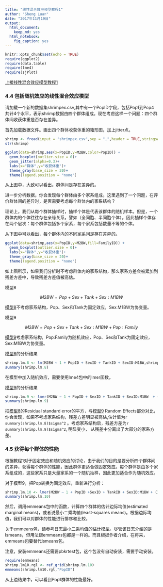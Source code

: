 ```yaml
---
title: "线性混合效应模型教程1"
author: "Sheng Luan"
date: "2017年11月19日"
output: 
  html_document: 
    keep_md: yes
  html_notebook: 
    fig_caption: yes
---
```


```r
knitr::opts_chunk$set(echo = TRUE)
require(ggplot2)
require(data.table)
require(lme4)
require(sjPlot)
```

[上接线性混合效应模型教程1](https://luansheng.github.io/2017/11/19/%E7%BA%BF%E6%80%A7%E6%B7%B7%E5%90%88%E6%95%88%E5%BA%94%E6%A8%A1%E5%9E%8B%E6%95%99%E7%A8%8B1/)

### 4.4 包括随机效应的线性混合效应模型

请加载一个新的数据集shrimpex.csv,其中有一个PopID字段，包括Pop1到Pop4共计4个水平，表示shrimp数据由四个群体组成。现在考虑这样一个问题：四个群体间收获体重是否存在差异。

首先加载数据文件。画出四个群体收获体重的箱形图，加上jitter点。
```r
shrimp <- fread(input = "shrimpex.csv",sep = ",",header = TRUE,stringsAsFactors = TRUE)
str(shrimp)

ggplot(data=shrimp,aes(x=PopID,y=M2BW,color=PopID)) + 
  geom_boxplot(outlier.size = 0)+
  geom_jitter(alpha=0.3)+
  labs(x="群体",y="收获体重")+
  theme_gray(base_size = 20)+
  theme(legend.position = "none")
```

从上图中，大致可以看出，群体间是存在差异的。

进一步分析数据，你会发现每个群体由多个家系组成。这里遇到了一个问题，在评价群体间的差异时，是否需要考虑每个群体内的家系结构？

理论上，我们从每个群体抽样时，抽样个体是代表该群体的随机样本。但是，一个群体内的个体往往存在亲缘关系，譬如（全同胞、半同胞个体）。因此抽样个体存在两个层次：每个群体包括多个家系，每个家系包括数量不等的个体。

从下图中可以看出，每个群体内的不同家系间是存在差异的。
```r
ggplot(data=shrimp,aes(x=PopID,y=M2BW,fill=FamilyID)) + 
  geom_boxplot(outlier.size = 0)+
  labs(x="群体",y="收获体重")+
  theme_gray(base_size = 20)+
  theme(legend.position = "none")

```

如上图所示，如果我们分析时不考虑群体内的家系结构，那么家系方差会被累加到残差方差中，导致残差方差值被高估。



<a id="8">模型8</a>

$$M2BW = Pop + Sex + Tank + Sex:M1BW$$

[模型8](#8)不考虑家系结构，Pop、Sex和Tank为固定效应，Sex:M1BW为协变量。

<a id="9">模型9</a>

$$M2BW = Pop + Sex + Tank + Sex:M1BW + Pop:Family$$

[模型9](#9)考虑家系结构，Pop:Family为随机效应，Pop、Sex和Tank为固定效应，Sex:M1BW为协变量。




[模型8](#8)的分析结果

```r
shrimp.lm.8 <- lm(M2BW ~ 1 + PopID + SexID + TankID + SexID:M1BW,shrimp)
summary(shrimp.lm.8)
```

在模型中加入随机效应，需要使用lme4包中的lmer函数。

[模型9](#9)的分析结果

```r
shrimp.lm.9 <- lmer(M2BW ~ 1 + PopID + SexID + TankID + SexID:M1BW  + (1|PopID:FamilyID),shrimp)
summary(shrimp.lm.9)
```

把[模型8](#8)的Residual standard error的平方，与[模型9](#9) Random Effects部分对比，你会发现，如果不考虑家系结构，残差方差明显被高估,估计值为`r summary(shrimp.lm.8)$sigma^2` 。考虑家系结构后，残差方差为`r summary(shrimp.lm.9)$sigma^2`, 明显变小， 从残差中分离出了大部分的家系方差。

### 4.5 获得每个群体的性能

根据教程1对于固定效应和随机效应的讨论，由于我们的目的是要分析四个群体间的差异，获得每个群体的性能，因此群体更适合做固定效应。每个群体是由多个家系组成的，这些家系只是大量家系的一个随机抽样，因此更加适合作为随机效应。

对于模型9，把Pop转换为固定效应，重新进行分析：
```r
shrimp.lm.10 <- lmer(M2BW ~ 1 + PopID +SexID + TankID + SexID:M1BW + (1|PopID:FamilyID),shrimp)
summary(shrimp.lm.10)
```

然后，调用emmeans包中的函数，计算四个群体的估计边际均值(estimated marginal means)，或者说最小二乘均值(least-squares means)。根据边际均值，我们可以对群体的性能进行排序和比较。

关于emmeans包，请参考日志[最小二乘均值的估计模型](https://luansheng.github.io/2017/06/10/%E6%9C%80%E5%B0%8F%E4%BA%8C%E4%B9%98%E5%9D%87%E5%80%BC%E7%9A%84%E4%BC%B0%E8%AE%A1%E6%A8%A1%E5%9E%8B/)。尽管该日志介绍的是lsmeans，但用法跟emmeans包都是一样的。而且根据作者介绍，在将来，emmeans包要替代lsmeans包。

注意，安装emmeans还需要pbkrtest包，这个包没有自动安装，需要手动安装。

```r
require(emmeans)
shrimp.lm10.rgl <- ref_grid(shrimp.lm.10)
emmeans(shrimp.lm10.rgl,"PopID")

```

从上边结果中，可以看到Pop1群体的性能最好。